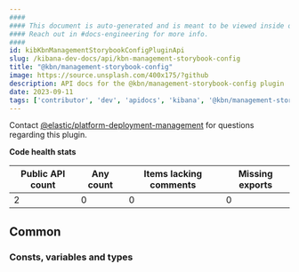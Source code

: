 ```yaml
---
####
#### This document is auto-generated and is meant to be viewed inside our experimental, new docs system.
#### Reach out in #docs-engineering for more info.
####
id: kibKbnManagementStorybookConfigPluginApi
slug: /kibana-dev-docs/api/kbn-management-storybook-config
title: "@kbn/management-storybook-config"
image: https://source.unsplash.com/400x175/?github
description: API docs for the @kbn/management-storybook-config plugin
date: 2023-09-11
tags: ['contributor', 'dev', 'apidocs', 'kibana', '@kbn/management-storybook-config']
---
```




Contact [@elastic/platform-deployment-management](https://github.com/orgs/elastic/teams/platform-deployment-management) for questions regarding this plugin.

**Code health stats**

| Public API count  | Any count | Items lacking comments | Missing exports |
|-------------------|-----------|------------------------|-----------------|
| 2 | 0 | 0 | 0 |

## Common

### Consts, variables and types
<DocDefinitionList data={kbnManagementStorybookConfigObj.common.misc}/>

